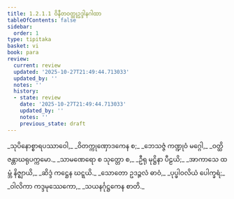 ```yaml
---
title: 1.2.1.1 ဝိနီတဝတ္ထုဥဒ္ဒါနဂါထာ
tableOfContents: false
sidebar:
  order: 1
type: tipitaka
basket: vi
book: para
review:
  current: review
  updated: '2025-10-27T21:49:44.713033'
  updated_by: ''
  notes: ''
  history:
  - state: review
    date: '2025-10-27T21:49:44.713033'
    updated_by: ''
    notes: ''
    previous_state: draft
---
```



<ReviewStatus review={frontmatter.review} showDetails={true} />

<HypothesisAnnotation frontmatter={frontmatter} />

<DynamicBreadcrumb />

<Paragraph number="942" type="verses" book="para">
_သုပိနောစ္စာရပဿာဝေါ,_  
_ဝိတက္ကုဏှောဒကေန စ;_  
_ဘေသဇ္ဇံ ကဏ္ဍုဝံ မဂ္ဂေါ,_  
_ဝတ္ထိ ဇန္တာဃရုပက္ကမော._  

</Paragraph>

<Paragraph number="943" type="verses" book="para">
_သာမဏေရော စ သုတ္တော စ,_  
_ဦရု မုဋ္ဌိနာ ပီဠယိ;_  
_အာကာသေ ထမ္ဘံ နိဇ္ဈာယိ,_  
_ဆိဒ္ဒံ ကဋ္ဌေန ဃဋ္ဋယိ._  

</Paragraph>

<Paragraph number="944" type="verses" book="para">
_သောတော ဥဒဉ္ဇလံ ဓာဝံ,_  
_ပုပ္ဖါဝလိယံ ပေါက္ခရံ;_  
_ဝါလိကာ ကဒ္ဒမုဿေကော,_  
_သယနင်္ဂုဋ္ဌကေန စာတိ._
</Paragraph>